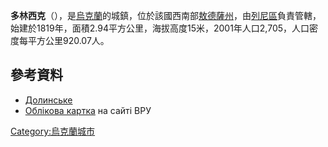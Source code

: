{{coord|45|28|20|N|28|19|42|E|scale:30000|display=title}}

'''多林西克'''（{{lang-uk|Долинське}}），是[[烏克蘭|烏克蘭]]的城鎮，位於該國西南部[[敖德薩州|敖德薩州]]，由[[列尼區|列尼區]]負責管轄，始建於1819年，面積2.94平方公里，海拔高度15米，2001年人口2,705，人口密度每平方公里920.07人。

==參考資料==
*[http://gska2.rada.gov.ua/pls/z7502/A005?rdat1=01.04.2009&rf7571=22992 Долинське]{{dead link|date=2017年12月 |bot=InternetArchiveBot |fix-attempted=yes }}
* [http://gska2.rada.gov.ua/pls/z7502/A005?rdat1=01.04.2009&rf7571=22992 Облікова картка]{{dead link|date=2017年12月 |bot=InternetArchiveBot |fix-attempted=yes }} на сайті ВРУ

{{Ukraine-geo-stub}}
[[Category:烏克蘭城市|Category:烏克蘭城市]]